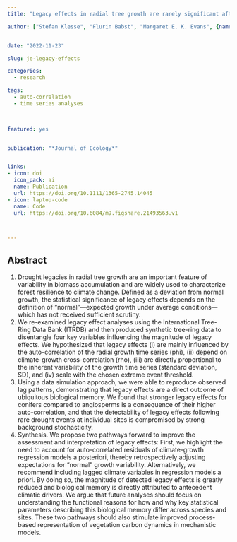 ```yaml
---
title: "Legacy effects in radial tree growth are rarely significant after accounting for biological memory"

author: ["Stefan Klesse", "Flurin Babst", "Margaret E. K. Evans", {name: "**Alexander Hurley**", orcid: 0000-0002-9641-2805}, "Christoforos Pappas", "Richard L. Peters"]


date: "2022-11-23"

slug: je-legacy-effects

categories: 
  - research

tags: 
  - auto-correlation
  - time series analyses
  


featured: yes


publication: "*Journal of Ecology*"


links:
- icon: doi
  icon_pack: ai
  name: Publication
  url: https://doi.org/10.1111/1365-2745.14045
- icon: laptop-code
  name: Code
  url: https://doi.org/10.6084/m9.figshare.21493563.v1



---
```


## Abstract


1. Drought legacies in radial tree growth are an important feature of variability in biomass accumulation and are widely used to characterize forest resilience to climate change. Defined as a deviation from normal growth, the statistical significance of legacy effects depends on the definition of “normal”—expected growth under average conditions—which has not received sufficient scrutiny.
2. We re-examined legacy effect analyses using the International Tree-Ring Data Bank (ITRDB) and then produced synthetic tree-ring data to disentangle four key variables influencing the magnitude of legacy effects. We hypothesized that legacy effects (i) are mainly influenced by the auto-correlation of the radial growth time series (phi), (ii) depend on climate-growth cross-correlation (rho), (iii) are directly proportional to the inherent variability of the growth time series (standard deviation, SD), and (iv) scale with the chosen extreme event threshold.
3. Using a data simulation approach, we were able to reproduce observed lag patterns, demonstrating that legacy effects are a direct outcome of ubiquitous biological memory. We found that stronger legacy effects for conifers compared to angiosperms is a consequence of their higher auto-correlation, and that the detectability of legacy effects following rare drought events at individual sites is compromised by strong background stochasticity.
4. Synthesis. We propose two pathways forward to improve the assessment and interpretation of legacy effects: First, we highlight the need to account for auto-correlated residuals of climate-growth regression models a posteriori, thereby retrospectively adjusting expectations for “normal” growth variability. Alternatively, we recommend including lagged climate variables in regression models a priori. By doing so, the magnitude of detected legacy effects is greatly reduced and biological memory is directly attributed to antecedent climatic drivers. We argue that future analyses should focus on understanding the functional reasons for how and why key statistical parameters describing this biological memory differ across species and sites. These two pathways should also stimulate improved process-based representation of vegetation carbon dynamics in mechanistic models.
